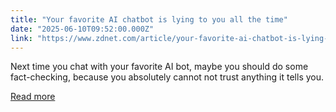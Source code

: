 ```yaml
---
title: "Your favorite AI chatbot is lying to you all the time"
date: "2025-06-10T09:52:00.000Z"
link: "https://www.zdnet.com/article/your-favorite-ai-chatbot-is-lying-to-you-all-the-time/"
---
```


Next time you chat with your favorite AI bot, maybe you should do some fact-checking, because you absolutely cannot not trust anything it tells you.

[Read more](https://www.zdnet.com/article/your-favorite-ai-chatbot-is-lying-to-you-all-the-time/)
